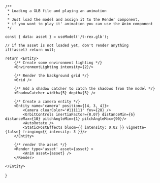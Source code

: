 
    /**
     * Loading a GLB file and playing an animation
     * 
     * Just load the model and assign it to the Render component,
     * if you want to play it' animation you can use the Anim component
     */

    const { data: asset } = useModel('/t-rex.glb');
    
    // if the asset is not loaded yet, don't render anything
    if(!asset) return null;

    return <Entity>
        {/* Create some environment lighting */}
        <EnvironmentLighting intensity={2}/>

        {/* Render the background grid */}
        <Grid />

        {/* Add a shadow catcher to catch the shadows from the model */}
        <ShadowCatcher width={5} depth={5} />

        {/* Create a camera entity */}
        <Entity name='camera' position={[4, 3, 4]}>
            <Camera clearColor='#111111' fov={28} />
            <OrbitControls inertiaFactor={0.07} distanceMin={6} distanceMax={10} pitchAngleMin={1} pitchAngleMax={90}/>
            <AutoRotate />
            <StaticPostEffects bloom={{ intensity: 0.02 }} vignette={false} fringing={{ intensity: 3 }}/>
        </Entity>

        {/* render the asset */}
        <Render type='asset' asset={asset} >
            <Anim asset={asset} />
        </Render>

    </Entity>
}

<LoadingGLB />